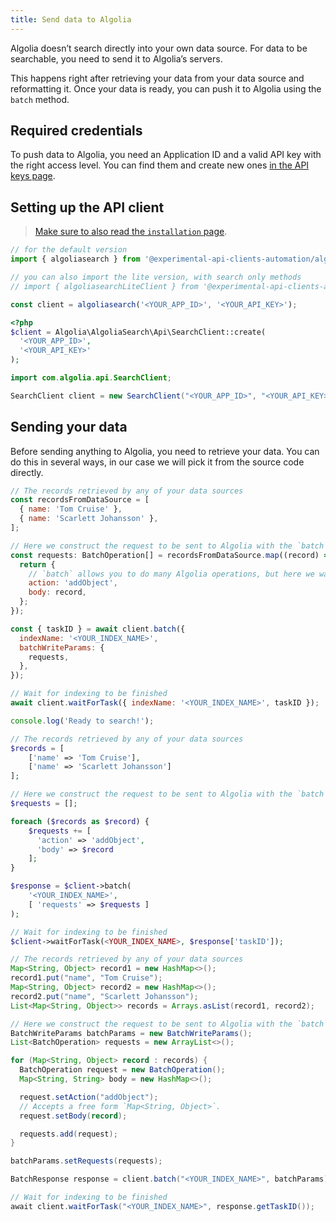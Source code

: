```yaml
---
title: Send data to Algolia
---
```



Algolia doesn’t search directly into your own data source. For data to be searchable, you need to send it to Algolia’s servers.

This happens right after retrieving your data from your data source and reformatting it. Once your data is ready, you can push it to Algolia using the `batch` method.

## Required credentials

To push data to Algolia, you need an Application ID and a valid API key with the right access level. You can find them and create new ones [in the API keys page](https://www.algolia.com/account/api-keys/all).

## Setting up the API client

> [Make sure to also read the `installation` page](/docs/clients/installation).

<TabsLanguage>
<TabItem value="javascript">

```js
// for the default version
import { algoliasearch } from '@experimental-api-clients-automation/algoliasearch';

// you can also import the lite version, with search only methods
// import { algoliasearchLiteClient } from '@experimental-api-clients-automation/algoliasearch-lite';

const client = algoliasearch('<YOUR_APP_ID>', '<YOUR_API_KEY>');
```

</TabItem>
<TabItem value="php">

```php
<?php
$client = Algolia\AlgoliaSearch\Api\SearchClient::create(
  '<YOUR_APP_ID>',
  '<YOUR_API_KEY>'
);
```

</TabItem>
<TabItem value="java">

```java
import com.algolia.api.SearchClient;

SearchClient client = new SearchClient("<YOUR_APP_ID>", "<YOUR_API_KEY>");
```

</TabItem>
</TabsLanguage>

## Sending your data

Before sending anything to Algolia, you need to retrieve your data. You can do this in several ways, in our case we will pick it from the source code directly.

<TabsLanguage>
<TabItem value="javascript">

```js
// The records retrieved by any of your data sources
const recordsFromDataSource = [
  { name: 'Tom Cruise' },
  { name: 'Scarlett Johansson' },
];

// Here we construct the request to be sent to Algolia with the `batch` method
const requests: BatchOperation[] = recordsFromDataSource.map((record) => {
  return {
    // `batch` allows you to do many Algolia operations, but here we want to index our record.
    action: 'addObject',
    body: record,
  };
});

const { taskID } = await client.batch({
  indexName: '<YOUR_INDEX_NAME>',
  batchWriteParams: {
    requests,
  },
});

// Wait for indexing to be finished
await client.waitForTask({ indexName: '<YOUR_INDEX_NAME>', taskID });

console.log('Ready to search!');
```

</TabItem>
<TabItem value="php">

```php
// The records retrieved by any of your data sources
$records = [
    ['name' => 'Tom Cruise'],
    ['name' => 'Scarlett Johansson']
];

// Here we construct the request to be sent to Algolia with the `batch` method
$requests = [];

foreach ($records as $record) {
    $requests += [
      'action' => 'addObject',
      'body' => $record
    ];
}

$response = $client->batch(
    '<YOUR_INDEX_NAME>',
    [ 'requests' => $requests ]
);

// Wait for indexing to be finished
$client->waitForTask(<YOUR_INDEX_NAME>, $response['taskID']);
```

</TabItem>
<TabItem value="java">

```java
// The records retrieved by any of your data sources
Map<String, Object> record1 = new HashMap<>();
record1.put("name", "Tom Cruise");
Map<String, Object> record2 = new HashMap<>();
record2.put("name", "Scarlett Johansson");
List<Map<String, Object>> records = Arrays.asList(record1, record2);

// Here we construct the request to be sent to Algolia with the `batch` method
BatchWriteParams batchParams = new BatchWriteParams();
List<BatchOperation> requests = new ArrayList<>();

for (Map<String, Object> record : records) {
  BatchOperation request = new BatchOperation();
  Map<String, String> body = new HashMap<>();

  request.setAction("addObject");
  // Accepts a free form `Map<String, Object>`.
  request.setBody(record);

  requests.add(request);
}

batchParams.setRequests(requests);

BatchResponse response = client.batch("<YOUR_INDEX_NAME>", batchParams);

// Wait for indexing to be finished
await client.waitForTask("<YOUR_INDEX_NAME>", response.getTaskID());
```

</TabItem>
</TabsLanguage>
